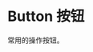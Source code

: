 
<Meta
  title="Element UI/组件/Basic/Button/案例/基础用法"
  component={Button}
  argTypes={ButtonStories.argTypes}
/>

# Button 按钮

常用的操作按钮。

<Story id="element-ui-组件-basic-button-案例-基础用法--with-basic" />